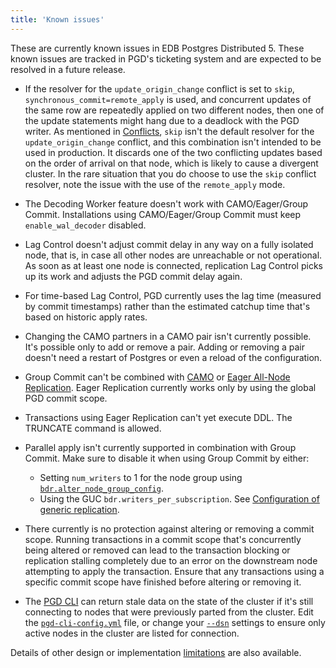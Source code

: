 ```yaml
---
title: 'Known issues'
---
```


These are currently known issues in EDB Postgres Distributed 5. 
These known issues are tracked in PGD's
ticketing system and are expected to be resolved in a future
release.

-   If the resolver for the `update_origin_change` conflict
    is set to `skip`, `synchronous_commit=remote_apply` is used, and
    concurrent updates of the same row are repeatedly applied on two
    different nodes, then one of the update statements might hang due
    to a deadlock with the PGD writer. As mentioned in
    [Conflicts](consistency/conflicts/), `skip` isn't the default
    resolver for the `update_origin_change` conflict, and this
    combination isn't intended to be used in production. It discards
    one of the two conflicting updates based on the order of arrival
    on that node, which is likely to cause a divergent cluster.
    In the rare situation that you do choose to use the `skip`
    conflict resolver, note the issue with the use of the
    `remote_apply` mode.

-   The Decoding Worker feature doesn't work with CAMO/Eager/Group Commit. Installations using CAMO/Eager/Group Commit must keep `enable_wal_decoder` disabled.

-   Lag Control doesn't adjust commit delay in any way on a fully
    isolated node, that is, in case all other nodes are unreachable or not
    operational. As soon as at least one node is connected, replication
    Lag Control picks up its work and adjusts the PGD commit delay
    again.

-   For time-based Lag Control, PGD currently uses the lag time (measured
    by commit timestamps) rather than the estimated catchup time that's
    based on historic apply rates.

-   Changing the CAMO partners in a CAMO pair isn't currently possible.
    It's possible only to add or remove a pair.
    Adding or removing a pair doesn't need a restart of Postgres or even a
    reload of the configuration.

-   Group Commit can't be combined with [CAMO](durability/camo/) or [Eager All-Node
    Replication](consistency/eager/). Eager Replication currently works only by using the
    global PGD commit scope.

-   Transactions using Eager Replication can't yet execute DDL. The TRUNCATE command is allowed.

-   Parallel apply isn't currently supported in combination with Group Commit. Make sure to disable it when using Group Commit by either:
    - Setting `num_writers` to 1 for the node group using [`bdr.alter_node_group_config`](/pgd/latest/reference/nodes-management-interfaces/#bdralter_node_group_config).
    - Using the GUC `bdr.writers_per_subscription`. See [Configuration of generic replication](/pgd/latest/reference/pgd-settings/#generic-replication).

-   There currently is no protection against altering or removing a commit scope. Running transactions in a commit scope that's concurrently being altered or removed can lead to the transaction blocking or replication stalling completely due to an error on the downstream node attempting to apply the transaction. Ensure that any transactions using a specific commit scope have finished before altering or removing it.

-   The [PGD CLI](cli) can return stale data on the state of the cluster if it's still connecting to nodes that were previously parted from the cluster. Edit the [`pgd-cli-config.yml`](cli/configuring_cli/#using-a-configuration-file) file, or change your [`--dsn`](cli/configuring_cli/#using-database-connection-strings-in-the-command-line) settings to ensure only active nodes in the cluster are listed for connection.

Details of other design or implementation [limitations](limitations) are also available.
